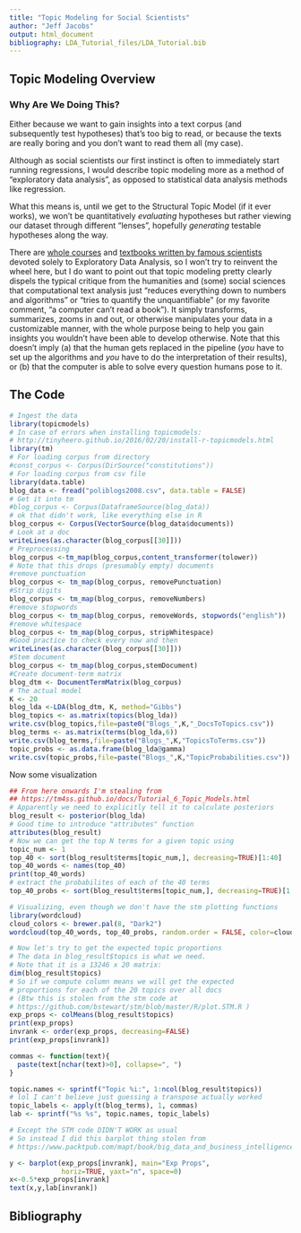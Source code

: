 ```yaml
---
title: "Topic Modeling for Social Scientists"
author: "Jeff Jacobs"
output: html_document
bibliography: LDA_Tutorial_files/LDA_Tutorial.bib
---
```


## Topic Modeling Overview

### Why Are We Doing This?

Either because we want to gain insights into a text corpus (and subsequently test hypotheses) that's too big to read, or because the texts are really boring and you don't want to read them all (my case).

Although as social scientists our first instinct is often to immediately start running regressions, I would describe topic modeling more as a method of "exploratory data analysis", as opposed to statistical data analysis methods like regression.

What this means is, until we get to the Structural Topic Model (if it ever works), we won't be quantitatively *evaluating* hypotheses but rather viewing our dataset through different "lenses", hopefully *generating* testable hypotheses along the way.

There are [whole courses](https://www.coursera.org/learn/exploratory-data-analysis) and [textbooks written by famous scientists](https://books.google.com/books/about/Exploratory_Data_Analysis.html?id=UT9dAAAAIAAJ) devoted solely to Exploratory Data Analysis, so I won't try to reinvent the wheel here, but I do want to point out that topic modeling pretty clearly dispels the typical critique from the humanities and (some) social sciences that computational text analysis just "reduces everything down to numbers and algorithms" or "tries to quantify the unquantifiable" (or my favorite comment, "a computer can't read a book"). It simply transforms, summarizes, zooms in and out, or otherwise manipulates your data in a customizable manner, with the whole purpose being to help you gain insights you wouldn't have been able to develop otherwise. Note that this doesn't imply (a) that the human gets replaced in the pipeline (*you* have to set up the algorithms and *you* have to do the interpretation of their results), or (b) that the computer is able to solve every question humans pose to it.

## The Code

```r
# Ingest the data
library(topicmodels)
# In case of errors when installing topicmodels:
# http://tinyheero.github.io/2016/02/20/install-r-topicmodels.html
library(tm)
# For loading corpus from directory
#const_corpus <- Corpus(DirSource("constitutions"))
# For loading corpus from csv file
library(data.table)
blog_data <- fread("poliblogs2008.csv", data.table = FALSE)
# Get it into tm
#blog_corpus <- Corpus(DataframeSource(blog_data))
# ok that didn't work, like everything else in R
blog_corpus <- Corpus(VectorSource(blog_data$documents))
# Look at a doc
writeLines(as.character(blog_corpus[[30]]))
# Preprocessing
blog_corpus <-tm_map(blog_corpus,content_transformer(tolower))
# Note that this drops (presumably empty) documents
#remove punctuation
blog_corpus <- tm_map(blog_corpus, removePunctuation)
#Strip digits
blog_corpus <- tm_map(blog_corpus, removeNumbers)
#remove stopwords
blog_corpus <- tm_map(blog_corpus, removeWords, stopwords("english"))
#remove whitespace
blog_corpus <- tm_map(blog_corpus, stripWhitespace)
#Good practice to check every now and then
writeLines(as.character(blog_corpus[[30]]))
#Stem document
blog_corpus <- tm_map(blog_corpus,stemDocument)
#Create document-term matrix
blog_dtm <- DocumentTermMatrix(blog_corpus)
# The actual model
K <- 20
blog_lda <-LDA(blog_dtm, K, method="Gibbs")
blog_topics <- as.matrix(topics(blog_lda))
write.csv(blog_topics,file=paste0("Blogs_",K,"_DocsToTopics.csv"))
blog_terms <- as.matrix(terms(blog_lda,6))
write.csv(blog_terms,file=paste("Blogs_",K,"TopicsToTerms.csv"))
topic_probs <- as.data.frame(blog_lda@gamma)
write.csv(topic_probs,file=paste("Blogs_",K,"TopicProbabilities.csv"))
```

Now some visualization
```r
## From here onwards I'm stealing from
## https://tm4ss.github.io/docs/Tutorial_6_Topic_Models.html
# Apparently we need to explicitly tell it to calculate posteriors
blog_result <- posterior(blog_lda)
# Good time to introduce "attributes" function
attributes(blog_result)
# Now we can get the top N terms for a given topic using
topic_num <- 1
top_40 <- sort(blog_result$terms[topic_num,], decreasing=TRUE)[1:40]
top_40_words <- names(top_40)
print(top_40_words)
# extract the probabilites of each of the 40 terms
top_40_probs <- sort(blog_result$terms[topic_num,], decreasing=TRUE)[1:40]

# Visualizing, even though we don't have the stm plotting functions
library(wordcloud)
cloud_colors <- brewer.pal(8, "Dark2")
wordcloud(top_40_words, top_40_probs, random.order = FALSE, color=cloud_colors)

# Now let's try to get the expected topic proportions
# The data in blog_result$topics is what we need.
# Note that it is a 13246 x 20 matrix:
dim(blog_result$topics)
# So if we compute column means we will get the expected
# proportions for each of the 20 topics over all docs
# (Btw this is stolen from the stm code at
# https://github.com/bstewart/stm/blob/master/R/plot.STM.R )
exp_props <- colMeans(blog_result$topics)
print(exp_props)
invrank <- order(exp_props, decreasing=FALSE)
print(exp_props[invrank])

commas <- function(text){  
  paste(text[nchar(text)>0], collapse=", ")
}

topic.names <- sprintf("Topic %i:", 1:ncol(blog_result$topics))
# lol I can't believe just guessing a transpose actually worked
topic_labels <- apply(t(blog_terms), 1, commas)
lab <- sprintf("%s %s", topic.names, topic_labels)

# Except the STM code DIDN'T WORK as usual
# So instead I did this barplot thing stolen from
# https://www.packtpub.com/mapt/book/big_data_and_business_intelligence/9781849513067/5/ch05lvl1sec11/placing-labels-inside-bars

y <- barplot(exp_props[invrank], main="Exp Props",
             horiz=TRUE, yaxt="n", space=0)
x<-0.5*exp_props[invrank]
text(x,y,lab[invrank])
```

## Bibliography